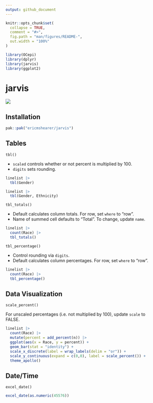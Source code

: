 ```yaml
---
output: github_document
---
```


```r
knitr::opts_chunk$set(
  collapse = TRUE,
  comment = "#>",
  fig.path = "man/figures/README-",
  out.width = "100%"
)

library(OCepi)
library(dplyr)
library(jarvis)
library(ggplot2)
```

# jarvis

![](https://img.shields.io/badge/lifecycle-experimental-brightgreen.svg)

## Installation

```r
pak::pak("ericmshearer/jarvis")
```

## Tables

`tbl()`

-   `scaled` controls whether or not percent is multiplied by 100.
-   `digits` sets rounding.

```r
linelist |>
  tbl(Gender)
```

```r
linelist |>
  tbl(Gender, Ethnicity)
```

`tbl_totals()`

-   Default calculates column totals. For row, set `where` to "row".
-   Name of summed cell defaults to "Total". To change, update `name`.

```r
linelist |>
  count(Race) |>
  tbl_totals()
```

`tbl_percentage()`

-   Control rounding via `digits`.
-   Default calculates column percentages. For row, set `where` to "row".

```r
linelist |>
  count(Race) |>
  tbl_percentage()
```

## Data Visualization

`scale_percent()`

For unscaled percentages (i.e. not multiplied by 100), update `scale` to FALSE. 

```r
linelist |>
  count(Race) |>
  mutate(percent = add_percent(n)) |>
  ggplot(aes(x = Race, y = percent)) +
  geom_bar(stat = "identity") +
  scale_x_discrete(label = wrap_labels(delim = "or")) +
  scale_y_continuous(expand = c(0,0), label = scale_percent()) +
  theme_apollo()
```


## Date/Time

`excel_date()`

```r
excel_date(as.numeric(45576))
```

